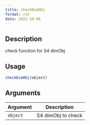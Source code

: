 ```yaml
--- 
title: checkDimObj 
format: rst 
date: 2022-10-06 
--- 
```


## Description

check function for S4 dimObj


## Usage

```r
checkDimObj(object)
```


## Arguments

Argument      |Description
------------- |----------------
`object`     |     S4 dimObj to check


